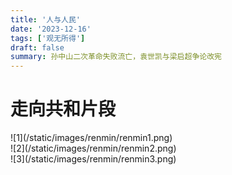 ```yaml
---
title: '人与人民'
date: '2023-12-16'
tags: ['观无所得']
draft: false
summary: 孙中山二次革命失败流亡，袁世凯与梁启超争论改宪
---
```


# 走向共和片段

<div className="-mx-2p overflow-hidden xl:-mx-2">
  <div className="my-1 w-full overflow-hidden px-2 xl:my-1 xl:px-2">
    ![1](/static/images/renmin/renmin1.png)
  </div>
  <div className="my-1 w-full overflow-hidden px-2 xl:my-1 xl:px-2">
    ![2](/static/images/renmin/renmin2.png)
  </div>
  <div className="my-1 w-full overflow-hidden px-2 xl:my-1 xl:px-2">
    ![3](/static/images/renmin/renmin3.png)
  </div>
</div>
